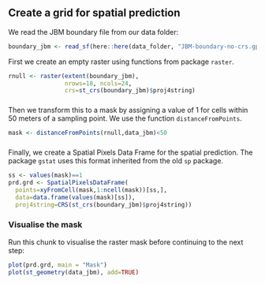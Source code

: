 
## Create a grid for spatial prediction 

We read the JBM boundary file from our data folder:

```r
boundary_jbm <- read_sf(here::here(data_folder, "JBM-boundary-no-crs.gpkg"))
```

First we create an empty raster using functions from package `raster`.

```r
rnull <- raster(extent(boundary_jbm),
                nrows=18, ncols=24,
                crs=st_crs(boundary_jbm)$proj4string)
```

###

Then we transform this to a mask by assigning a value of 1 for cells within 50 meters of a sampling point. We use the function `distanceFromPoints`.

```r
mask <- distanceFromPoints(rnull,data_jbm)<50
```

###

Finally, we create a Spatial Pixels Data Frame for the spatial prediction. The package `gstat` uses this format inherited from the old `sp` package. 

```r
ss <- values(mask)==1
prd.grd <- SpatialPixelsDataFrame(
  points=xyFromCell(mask,1:ncell(mask))[ss,],
  data=data.frame(values(mask)[ss]),
  proj4string=CRS(st_crs(boundary_jbm)$proj4string))
```

### Visualise the mask 

Run this chunk to visualise the raster mask before continuing to the next step:
```r
plot(prd.grd, main = "Mask") 
plot(st_geometry(data_jbm), add=TRUE)
```
